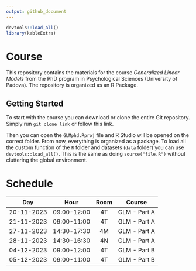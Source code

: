 ```yaml
---
output: github_document
---
```


```r
devtools::load_all()
library(kableExtra)
```

# Course

This repository contains the materials for the course *Generalized Linear Models* from the PhD program in Psychological Sciences (University of Padova). The repository is organized as an R Package.

## Getting Started

To start with the course you can download or clone the entire Git repository. Simply run `git clone link` or follow this link.

Then you can open the `GLMphd.Rproj` file and R Studio will be opened on the correct folder. From now, everything is organized as a package. To load all the custom function of the `R` folder and datasets (`data` folder) you can use `devtools::load_all()`. This is the same as doing `source("file.R")` without cluttering the global environment.

# Schedule

|     Day    |     Hour    | Room |    Course    |
|:----------:|:-----------:|:----:|:------------:|
| 20-11-2023 | 09:00-12:00 |  4T  | GLM - Part A |
| 21-11-2023 | 09:00-11:00 |  4T  | GLM - Part A |
| 27-11-2023 | 14:30-17:30 |  4M  | GLM - Part A |
| 28-11-2023 | 14:30-16:30 |  4N  | GLM - Part A |
| 04-12-2023 | 09:00-12:00 |  4T  | GLM - Part B |
| 05-12-2023 | 09:00-11:00 |  4T  | GLM - Part B |

